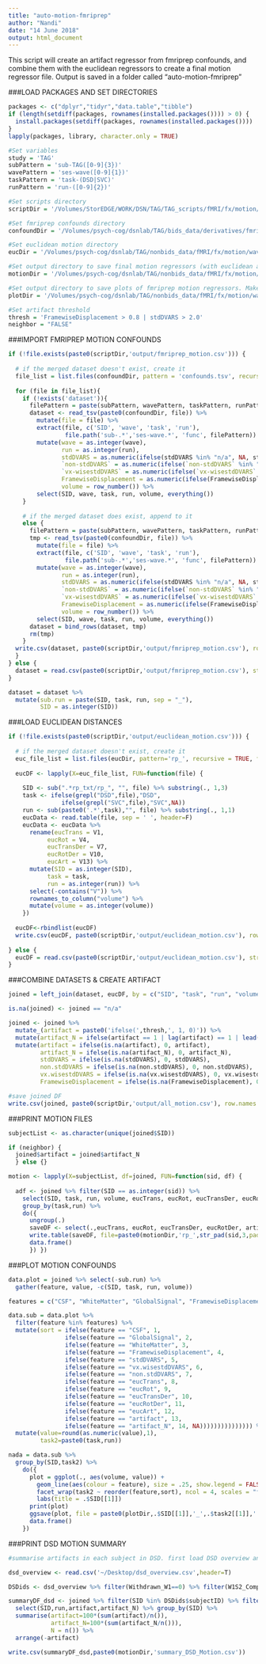 ```yaml
---
title: "auto-motion-fmriprep"
author: "Nandi"
date: "14 June 2018"
output: html_document
---
```


This script will create an artifact regressor from fmriprep confounds, and combine them with the euclidean regressors to create a final motion regressor file. 
Output is saved in a folder called "auto-motion-fmriprep"

###LOAD PACKAGES AND SET DIRECTORIES
```r
packages <- c("dplyr","tidyr","data.table","tibble")
if (length(setdiff(packages, rownames(installed.packages()))) > 0) {
  install.packages(setdiff(packages, rownames(installed.packages())))  
}
lapply(packages, library, character.only = TRUE)

#Set variables
study = 'TAG'
subPattern = 'sub-TAG([0-9]{3})'
wavePattern = 'ses-wave([0-9]{1})'
taskPattern = 'task-(DSD|SVC)'
runPattern = 'run-([0-9]{2})'

#Set scripts directory
scriptDir = '/Volumes/StorEDGE/WORK/DSN/TAG/TAG_scripts/fMRI/fx/motion/'

#Set fmriprep confounds directory
confoundDir = '/Volumes/psych-cog/dsnlab/TAG/bids_data/derivatives/fmriprep/'

#Set euclidean motion directory
eucDir = '/Volumes/psych-cog/dsnlab/TAG/nonbids_data/fMRI/fx/motion/wave1/eucmotion/rp_txt'

#Set output directory to save final motion regressors (with euclidean and artifact regressors). Make sure this folder exists
motionDir = '/Volumes/psych-cog/dsnlab/TAG/nonbids_data/fMRI/fx/motion/wave1/auto-motion-fmriprep/rp_txt/fd0.8_dv2.0_noNeighbors/'

#Set output directory to save plots of fmriprep motion regressors. Make sure this folder exists
plotDir = '/Volumes/psych-cog/dsnlab/TAG/nonbids_data/fMRI/fx/motion/wave1/auto-motion-fmriprep/plots/'

#Set artifact threshold
thresh = 'FramewiseDisplacement > 0.8 | stdDVARS > 2.0'
neighbor = "FALSE"
```

###IMPORT FMRIPREP MOTION CONFOUNDS
```r

if (!file.exists(paste0(scriptDir,'output/fmriprep_motion.csv'))) {
  
  # if the merged dataset doesn't exist, create it
  file_list = list.files(confoundDir, pattern = 'confounds.tsv', recursive = TRUE)
  
  for (file in file_list){
    if (!exists('dataset')){
      filePattern = paste(subPattern, wavePattern, taskPattern, runPattern, 'bold_confounds.tsv', sep = "_")
      dataset <- read_tsv(paste0(confoundDir, file)) %>%
        mutate(file = file) %>%
        extract(file, c('SID', 'wave', 'task', 'run'),
                file.path('sub-.*','ses-wave.*', 'func', filePattern)) %>%
        mutate(wave = as.integer(wave),
               run = as.integer(run),
               stdDVARS = as.numeric(ifelse(stdDVARS %in% "n/a", NA, stdDVARS)),
               `non-stdDVARS` = as.numeric(ifelse(`non-stdDVARS` %in% "n/a", NA, `non-stdDVARS`)),
               `vx-wisestdDVARS` = as.numeric(ifelse(`vx-wisestdDVARS` %in% "n/a", NA, `vx-wisestdDVARS`)),
               FramewiseDisplacement = as.numeric(ifelse(FramewiseDisplacement %in% "n/a", NA, FramewiseDisplacement)),
               volume = row_number()) %>%
        select(SID, wave, task, run, volume, everything())
    }
  
    # if the merged dataset does exist, append to it
    else {
      filePattern = paste(subPattern, wavePattern, taskPattern, runPattern, 'bold_confounds.tsv', sep = "_")
      tmp <- read_tsv(paste0(confoundDir, file)) %>%
        mutate(file = file) %>%
        extract(file, c('SID', 'wave', 'task', 'run'),
                file.path('sub-.*','ses-wave.*', 'func', filePattern)) %>%
        mutate(wave = as.integer(wave),
               run = as.integer(run),
               stdDVARS = as.numeric(ifelse(stdDVARS %in% "n/a", NA, stdDVARS)),
               `non-stdDVARS` = as.numeric(ifelse(`non-stdDVARS` %in% "n/a", NA, `non-stdDVARS`)),
               `vx-wisestdDVARS` = as.numeric(ifelse(`vx-wisestdDVARS` %in% "n/a", NA, `vx-wisestdDVARS`)),
               FramewiseDisplacement = as.numeric(ifelse(FramewiseDisplacement %in% "n/a", NA, FramewiseDisplacement)),
               volume = row_number()) %>%
        select(SID, wave, task, run, volume, everything())
      dataset = bind_rows(dataset, tmp)
      rm(tmp)
    }
  write.csv(dataset, paste0(scriptDir,'output/fmriprep_motion.csv'), row.names = FALSE)
  }
} else {
  dataset = read.csv(paste0(scriptDir,'output/fmriprep_motion.csv'), stringsAsFactors = FALSE)
}

dataset = dataset %>%
  mutate(sub.run = paste(SID, task, run, sep = "_"),
         SID = as.integer(SID))
```

###LOAD EUCLIDEAN DISTANCES
```r
if (!file.exists(paste0(scriptDir,'output/euclidean_motion.csv'))) {
  
  # if the merged dataset doesn't exist, create it
  euc_file_list = list.files(eucDir, pattern='rp_', recursive = TRUE, full.names=T)
  
  eucDF <- lapply(X=euc_file_list, FUN=function(file) {
  
    SID <- sub(".*rp_txt/rp_", "", file) %>% substring(., 1,3)
    task <- ifelse(grepl("DSD",file),"DSD",
               ifelse(grepl("SVC",file),"SVC",NA))  
    run <- sub(paste0('.*',task),"", file) %>% substring(., 1,1)   
    eucData <- read.table(file, sep = ' ', header=F)
    eucData <- eucData %>% 
      rename(eucTrans = V1,
           eucRot = V4,
           eucTransDer = V7,
           eucRotDer = V10,
           eucArt = V13) %>%
      mutate(SID = as.integer(SID),
           task = task,
           run = as.integer(run)) %>%
      select(-contains("V")) %>%
      rownames_to_column("volume") %>%
      mutate(volume = as.integer(volume))
    })
  
  eucDF<-rbindlist(eucDF)
  write.csv(eucDF, paste0(scriptDir,'output/euclidean_motion.csv'), row.names = FALSE)  
  
} else {
  eucDF = read.csv(paste0(scriptDir,'output/euclidean_motion.csv'), stringsAsFactors = FALSE)
}

```

###COMBINE DATASETS & CREATE ARTIFACT
```r
joined = left_join(dataset, eucDF, by = c("SID", "task", "run", "volume")) %>% select(SID, task, run, volume, everything())

is.na(joined) <- joined == "n/a"

joined <- joined %>% 
  mutate_(artifact = paste0('ifelse(',thresh,', 1, 0)')) %>%
  mutate(artifact_N = ifelse(artifact == 1 | lag(artifact) == 1 | lead(artifact) ==1, 1, 0)) %>%
  mutate(artifact = ifelse(is.na(artifact), 0, artifact),
         artifact_N = ifelse(is.na(artifact_N), 0, artifact_N),
         stdDVARS = ifelse(is.na(stdDVARS), 0, stdDVARS),
         non.stdDVARS = ifelse(is.na(non.stdDVARS), 0, non.stdDVARS),
         vx.wisestdDVARS = ifelse(is.na(vx.wisestdDVARS), 0, vx.wisestdDVARS),
         FramewiseDisplacement = ifelse(is.na(FramewiseDisplacement), 0, FramewiseDisplacement)) 

#save joined DF
write.csv(joined, paste0(scriptDir,'output/all_motion.csv'), row.names = FALSE)  

```

###PRINT MOTION FILES
```r
subjectList <- as.character(unique(joined$SID))

if (neighbor) {
  joined$artifact = joined$artifact_N
  } else {}

motion <- lapply(X=subjectList, df=joined, FUN=function(sid, df) {
                           
  adf <- joined %>% filter(SID == as.integer(sid)) %>% 
    select(SID, task, run, volume, eucTrans, eucRot, eucTransDer, eucRotDer, artifact) %>%
    group_by(task,run) %>%
    do({
      ungroup(.) 
      saveDF <- select(.,eucTrans, eucRot, eucTransDer, eucRotDer, artifact)
      write.table(saveDF, file=paste0(motionDir,'rp_',str_pad(sid,3,pad="0"),'_',.$task[[1]],.$run[[1]],'.txt'), sep='\t', row.name=F, quote=F, col.names=F)
      data.frame()
      }) })
```

###PLOT MOTION CONFOUNDS
```r
data.plot = joined %>% select(-sub.run) %>%
  gather(feature, value, -c(SID, task, run, volume))

features = c("CSF", "WhiteMatter", "GlobalSignal", "FramewiseDisplacement", "stdDVARS", "vx.wisestdDVARS", "non.stdDVARS","eucTrans","eucRot","eucTransDer","eucRotDer","eucArt","artifact","artifact_N")

data.sub = data.plot %>%
  filter(feature %in% features) %>%
  mutate(sort = ifelse(feature == "CSF", 1,
                ifelse(feature == "GlobalSignal", 2,
                ifelse(feature == "WhiteMatter", 3,
                ifelse(feature == "FramewiseDisplacement", 4,
                ifelse(feature == "stdDVARS", 5,
                ifelse(feature == "vx.wisestdDVARS", 6,
                ifelse(feature == "non.stdDVARS", 7, 
                ifelse(feature == "eucTrans", 8,
                ifelse(feature == "eucRot", 9,
                ifelse(feature == "eucTransDer", 10,
                ifelse(feature == "eucRotDer", 11, 
                ifelse(feature == "eucArt", 12, 
                ifelse(feature == "artifact", 13, 
                ifelse(feature == "artifact_N", 14, NA))))))))))))))) %>%
  mutate(value=round(as.numeric(value),1),
         task2=paste0(task,run))

nada = data.sub %>% 
  group_by(SID,task2) %>%
    do({
      plot = ggplot(., aes(volume, value)) + 
        geom_line(aes(colour = feature), size = .25, show.legend = FALSE) +
        facet_wrap(task2 ~ reorder(feature,sort), ncol = 4, scales = "free") +
        labs(title = .$SID[[1]])
      print(plot)
      ggsave(plot, file = paste0(plotDir,.$SID[[1]],'_',.$task2[[1]],'.pdf'), height = 10, width = 12)
      data.frame()
    })
```

###PRINT DSD MOTION SUMMARY
```r
#summarise artifacts in each subject in DSD. first load DSD overview and limit sample to 146 participants with DSD pre motion.

dsd_overview <- read.csv('~/Desktop/dsd_overview.csv',header=T)

DSDids <- dsd_overview %>% filter(Withdrawn_W1==0) %>% filter(W1S2_Completed==1) %>% filter(!check_mri_completed.2.partial.1.full.0.none.==0) %>% filter(dsd_completed==2) %>% filter(is.na(technical_missing)) %>% filter(is.na(participant_error)) %>% mutate(subjectID=SID) %>% select(subjectID)

summaryDF_dsd <- joined %>% filter(SID %in% DSDids$subjectID) %>% filter(task=="DSD") %>%
  select(SID,run,artifact,artifact_N) %>% group_by(SID) %>% 
  summarise(artifact=100*(sum(artifact)/n()),
            artifact_N=100*(sum(artifact_N/n())),
            N = n()) %>%
  arrange(-artifact)

write.csv(summaryDF_dsd,paste0(motionDir,'summary_DSD_Motion.csv'))
```
